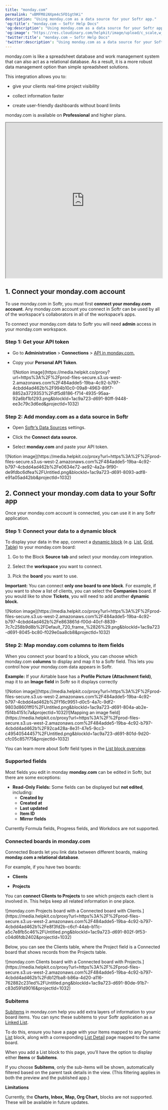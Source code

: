 ```yaml
---
title: "monday.com"
permalink: "vBMFM8iNXpm4c5FD1gthKi"
description: "Using monday.com as a data source for your Softr app."
'og:title': "monday.com – Softr Help Docs"
'og:description': "Using monday.com as a data source for your Softr app."
'og:image': "https://res.cloudinary.com/helpkit/image/upload/c_scale,w_700,q_auto/v1674219840/softrdocs_meta_OG_Image_Url_258f31c013.png"
'twitter:title': "monday.com – Softr Help Docs"
'twitter:description': "Using monday.com as a data source for your Softr app."
---
```

monday.com is like a spreadsheet database and work management system that can also act as a relational database. As a result, it is a more robust data management option than simple spreadsheet solutions.

This integration allows you to:

* give your clients real-time project visibility

* collect information faster

* create user-friendly dashboards without board limits

<Info>monday.com is available on **Professional** and higher plans.</Info>

<iframe src="https://www.youtube.com/embed/4TonfiJYKL0?rel=0" width="100%" height="500px" title="YouTube video"></iframe>

## **1. Connect your monday.com account**

To use monday.com in Softr, you must first **connect your monday.com account**. Any monday.com account you connect in Softr can be used by all of the workspace's collaborators in all of the workspace’s apps.

<Warning>

To connect your monday.com data to Softr you will need **admin** access in your monday.com workspace.

</Warning>

### **Step 1: Get your API token**

* Go to **Administration** > **Connections** > [API in monday.com.](https://developer.monday.com/api-reference/docs/authentication#admin-tab)

* Copy your **Personal API Token**.
  <Frame>![Notion image](https://media.helpkit.co/proxy?url=https%3A%2F%2Fprod-files-secure.s3.us-west-2.amazonaws.com%2F484adde5-19ba-4c92-b797-4cbdd4ad462b%2F994b10c0-09a8-4963-89f7-8852a3729353%2Fdf5d8186-f714-4935-95aa-92a6bf1b1293.png&blockId=1ac9a723-d691-80ff-9448-ee3c79c3d6ed&projectId=1032)</Frame>

### **Step 2: Add monday.com as a data source in Softr**

* Open [Softr’s Data Sources](https://studio.softr.io/dashboard/data-sources) settings.

* Click the **Connect data source.**

* Select **monday.com** and paste your API token.
<Frame>![Notion image](https://media.helpkit.co/proxy?url=https%3A%2F%2Fprod-files-secure.s3.us-west-2.amazonaws.com%2F484adde5-19ba-4c92-b797-4cbdd4ad462b%2Fe0634e72-ae92-4a2a-9f90-de9fdbc6dfea%2FUntitled.png&blockId=1ac9a723-d691-8093-adf8-e91a05ad42bb&projectId=1032)</Frame>

## **2. Connect your monday.com data to your Softr app**

Once your monday.com account is connected, you can use it in any Softr application.

### **Step 1: Connect your data to a dynamic block**

To display your data in the app, connect a [dynamic block](/core-concepts-overview/c5VwEbsWtTfPyUZjmEKvfx/visualize-data-with-building-blocks/41p6U2eZs7zgY8zWmFV4eH#1859a723d691803d9551ecd7b3b0c043) (e.g. [List](/building-blocks/vikC2AWEpQGkZd4jGyoVxo/list-block/pQhPYuA28VXr5tLLFBcbCU), [Grid](/building-blocks/vikC2AWEpQGkZd4jGyoVxo/grid-block/42JZoeYwMsogZcveqh74QH), [Table](/building-blocks/vikC2AWEpQGkZd4jGyoVxo/table-block-/j7rGwu7J7zuU69h3bZ7HFe)) to your monday.com board:

1. Go to the Block **Source** **tab** and select your monday.com integration.

2. Select the **workspace** you want to connect.

3. Pick the **board** you want to use.

<Warning>

**Important:** You can connect **only one board to one block**. For example, if you want to show a list of clients, you can select the **Companies** board. If you would like to show **Tickets**, you will need to add another **dynamic block.**
</Warning>
<Frame>![Notion image](https://media.helpkit.co/proxy?url=https%3A%2F%2Fprod-files-secure.s3.us-west-2.amazonaws.com%2F484adde5-19ba-4c92-b797-4cbdd4ad462b%2Fe863861d-f00d-40cf-8839-7c7c258b9d8b%2FDefault_720_frame_%2826%29.png&blockId=1ac9a723-d691-8045-bc80-f029e0aa8cb8&projectId=1032)</Frame>

### **Step 2: Map monday.com columns to item fields**

When you connect your board to a block, you can choose which monday.com **columns** to display and map it to a Softr field. This lets you control how your monday.com data appears in Softr.

**Example:** If your Airtable base has a **Profile Picture (Attachment field)**, map it to an **Image field** in Softr so it displays correctly
<Frame>![Notion image](https://media.helpkit.co/proxy?url=https%3A%2F%2Fprod-files-secure.s3.us-west-2.amazonaws.com%2F484adde5-19ba-4c92-b797-4cbdd4ad462b%2Ff16c9951-d0c5-4a7c-9df2-9803d8601ff0%2FUntitled.png&blockId=1ac9a723-d691-804a-ab2e-f5f4b4151c7a&projectId=1032)</Frame><Frame caption="Mapping an image field">![Mapping an image field](https://media.helpkit.co/proxy?url=https%3A%2F%2Fprod-files-secure.s3.us-west-2.amazonaws.com%2F484adde5-19ba-4c92-b797-4cbdd4ad462b%2F92ca428a-8e31-47e5-9cc3-c49540544457%2FUntitled.png&blockId=1ac9a723-d691-801d-9d20-cfc05c857f75&projectId=1032)</Frame>

You can learn more about Softr field types in the [List block overview](/building-blocks/vikC2AWEpQGkZd4jGyoVxo/list-block/pQhPYuA28VXr5tLLFBcbCU).

### **Supported fields**

Most fields you edit in monday **monday.com** can be edited in Softr, but there are some exceptions:

* **Read-Only Fields:** Some fields can be displayed but **not edited**, including:
  + **Created by**
  + **Created at**
  + **Last updated**
  + **Item ID**
  + **Mirror fields**

<Warning>Currently Formula fields, Progress fields, and Workdocs are not supported.</Warning>

### **Connected boards in monday.com**

Connected Boards let you link data between different boards, making **monday.com a relational database**.

For example, if you have two boards:

* **Clients**

* **Projects**

You can **connect Clients to Projects** to see which projects each client is involved in. This helps keep all related information in one place.
<Frame caption="monday.com Projects board with a Connected board with Clients.">![monday.com Projects board with a Connected board with Clients.](https://media.helpkit.co/proxy?url=https%3A%2F%2Fprod-files-secure.s3.us-west-2.amazonaws.com%2F484adde5-19ba-4c92-b797-4cbdd4ad462b%2Fe8f3fd2b-c6cf-44ab-b11c-a5c7e8fb5c46%2FUntitled.png&blockId=1ac9a723-d691-802f-9f53-c04d6fdb2402&projectId=1032)</Frame>

Below, you can see the Clients table, where the Project field is a Connected board that shows records from the Projects table.
<Frame caption="monday.com Clients board with a Connected board with Projects.">![monday.com Clients board with a Connected board with Projects.](https://media.helpkit.co/proxy?url=https%3A%2F%2Fprod-files-secure.s3.us-west-2.amazonaws.com%2F484adde5-19ba-4c92-b797-4cbdd4ad462b%2Fdb12fba8-b86a-4d20-a116-762882c231ed%2FUntitled.png&blockId=1ac9a723-d691-80de-91b7-c83d591d9016&projectId=1032)</Frame>

### Subitems

[Subitems](https://support.monday.com/hc/en-us/articles/360011905480-All-about-subitems) in monday.com help you add extra layers of information to your board items. You can sync these subitems to your Softr application as a [Linked List](/building-blocks/vikC2AWEpQGkZd4jGyoVxo/linked-list/bWjTdKhbftofSEKRSxMFz9).

To do this, ensure you have a page with your Items mapped to any Dynamic [List](/building-blocks/vikC2AWEpQGkZd4jGyoVxo/list-block/pQhPYuA28VXr5tLLFBcbCU) block, along with a corresponding [List Detail](/building-blocks/vikC2AWEpQGkZd4jGyoVxo/item-details-block-/4bE8XaFbJp45wkAwuWiz8f) page mapped to the same board.

When you add a List block to this page, you’ll have the option to display either **Items** or **Subitems**.

If you choose **Subitems**, only the sub-items will be shown, automatically filtered based on the parent task details in the view. (This filtering applies in both the preview and the published app.)

**Limitations**

<Info>

Currently, the **Charts, Inbox, Map, Org Chart,** blocks are not supported. These will be available in future updates.

</Info>